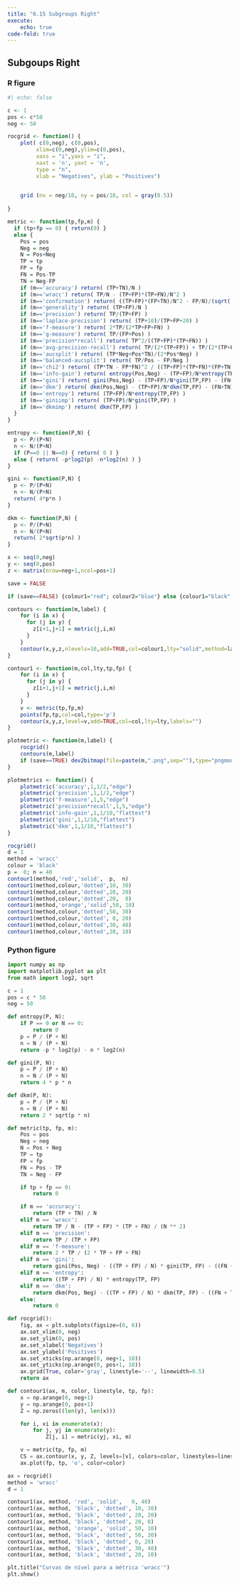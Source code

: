 ```yaml
---
title: "6.15 Subgroups Right"
execute: 
    echo: true
code-fold: true
---
```



## Subgoups Right

### R figure

```r
#| echo: false

c <- 1 
pos <- c*50  
neg <- 50 

rocgrid <- function() {
	plot( c(0,neg), c(0,pos),
		 xlim=c(0,neg),ylim=c(0,pos),
		 xaxs = "i",yaxs = "i",
		 xaxt = 'n', yaxt = 'n',
		 type = "n",
		 xlab = "Negatives", ylab = "Positives")
	

	grid (nx = neg/10, ny = pos/10, col = gray(0.5))
	
}

metric <- function(tp,fp,m) {
  if (tp+fp == 0) { return(0) }
  else {
    Pos = pos
    Neg = neg
    N = Pos+Neg
    TP = tp
    FP = fp
    FN = Pos-TP
    TN = Neg-FP
    if (m=='accuracy') return( (TP+TN)/N ) 
    if (m=='wracc') return( TP/N - (TP+FP)*(TP+FN)/N^2 ) 
    if (m=='confirmation') return( ((TP+FP)*(FP+TN)/N^2 - FP/N)/(sqrt((TP+FP)*(FP+TN)/N^2) - (TP+FP)*(FP+TN)/N^2) ) 
    if (m=='generality') return( (TP+FP)/N ) 
    if (m=='precision') return( TP/(TP+FP) ) 
    if (m=='laplace-precision') return( (TP+10)/(TP+FP+20) ) 
    if (m=='f-measure') return( 2*TP/(2*TP+FP+FN) ) 
    if (m=='g-measure') return( TP/(FP+Pos) ) 
    if (m=='precision*recall') return( TP^2/((TP+FP)*(TP+FN)) ) 
    if (m=='avg-precision-recall') return( TP/(2*(TP+FP)) + TP/(2*(TP+FN)) ) 
    if (m=='aucsplit') return( (TP*Neg+Pos*TN)/(2*Pos*Neg) ) 
    if (m=='balanced-aucsplit') return( TP/Pos - FP/Neg ) 
    if (m=='chi2') return( (TP*TN - FP*FN)^2 / ((TP+FP)*(TP+FN)*(FP+TN)*(FN+TN)) ) 
    if (m=='info-gain') return( entropy(Pos,Neg) - (TP+FP)/N*entropy(TP,FP) - (FN+TN)/N*entropy(FN,TN) )
    if (m=='gini') return( gini(Pos,Neg) - (TP+FP)/N*gini(TP,FP) - (FN+TN)/N*gini(FN,TN) )
    if (m=='dkm') return( dkm(Pos,Neg) - (TP+FP)/N*dkm(TP,FP) - (FN+TN)/N*dkm(FN,TN) )
    if (m=='entropy') return( (TP+FP)/N*entropy(TP,FP) )
    if (m=='giniimp') return( (TP+FP)/N*gini(TP,FP) )
    if (m=='dkmimp') return( dkm(TP,FP) )
  }
}

entropy <- function(P,N) {
  p <- P/(P+N)
  n <- N/(P+N)
  if (P==0 || N==0) { return( 0 ) }
  else { return( -p*log2(p) -n*log2(n) ) }
}

gini <- function(P,N) {
  p <- P/(P+N)
  n <- N/(P+N)
  return( 4*p*n )	
}

dkm <- function(P,N) {
  p <- P/(P+N)
  n <- N/(P+N)
  return( 2*sqrt(p*n) )	
}

x <- seq(0,neg)
y <- seq(0,pos)
z <- matrix(nrow=neg+1,ncol=pos+1)

save = FALSE

if (save==FALSE) {colour1="red"; colour2="blue"} else {colour1="black"; colour2="black"}

contours <- function(m,label) {
	for (i in x) {
	  for (j in y) {
		z[i+1,j+1] = metric(j,i,m)
	  }
	}
	contour(x,y,z,nlevels=10,add=TRUE,col=colour1,lty="solid",method=label)
}

contour1 <- function(m,col,lty,tp,fp) {
	for (i in x) {
	  for (j in y) {
		z[i+1,j+1] = metric(j,i,m)
	  }
	}
	v <- metric(tp,fp,m)
	points(fp,tp,col=col,type='p')
	contour(x,y,z,level=v,add=TRUE,col=col,lty=lty,labels="")
}

plotmetric <- function(m,label) {
	rocgrid()
	contours(m,label)
	if (save==TRUE) dev2bitmap(file=paste(m,".png",sep=""),type="pngmono",res=300)
}

plotmetrics <- function() {
	plotmetric('accuracy',1,1/2,"edge")
	plotmetric('precision',1,1/2,"edge")
	plotmetric('f-measure',1,5,"edge")
	plotmetric('precision*recall',1,5,"edge")
	plotmetric('info-gain',1,1/10,"flattest")
	plotmetric('gini',1,1/10,"flattest")
	plotmetric('dkm',1,1/10,"flattest")
}

rocgrid()
d = 1
method = 'wracc'
colour = 'black'
p =  0; n = 40
contour1(method,'red','solid',  p,  n)
contour1(method,colour,'dotted',10, 30)
contour1(method,colour,'dotted',20, 20)
contour1(method,colour,'dotted',20,  0)
contour1(method,'orange','solid',50, 10)
contour1(method,colour,'dotted',50, 30)
contour1(method,colour,'dotted', 0, 20)
contour1(method,colour,'dotted',30, 40)
contour1(method,colour,'dotted',20, 10)

```

### Python figure

```python

import numpy as np
import matplotlib.pyplot as plt
from math import log2, sqrt

c = 1
pos = c * 50
neg = 50

def entropy(P, N):
    if P == 0 or N == 0:
        return 0
    p = P / (P + N)
    n = N / (P + N)
    return -p * log2(p) - n * log2(n)

def gini(P, N):
    p = P / (P + N)
    n = N / (P + N)
    return 4 * p * n

def dkm(P, N):
    p = P / (P + N)
    n = N / (P + N)
    return 2 * sqrt(p * n)

def metric(tp, fp, m):
    Pos = pos
    Neg = neg
    N = Pos + Neg
    TP = tp
    FP = fp
    FN = Pos - TP
    TN = Neg - FP

    if tp + fp == 0:
        return 0

    if m == 'accuracy':
        return (TP + TN) / N
    elif m == 'wracc':
        return TP / N - (TP + FP) * (TP + FN) / (N ** 2)
    elif m == 'precision':
        return TP / (TP + FP)
    elif m == 'f-measure':
        return 2 * TP / (2 * TP + FP + FN)
    elif m == 'gini':
        return gini(Pos, Neg) - ((TP + FP) / N) * gini(TP, FP) - ((FN + TN) / N) * gini(FN, TN)
    elif m == 'entropy':
        return ((TP + FP) / N) * entropy(TP, FP)
    elif m == 'dkm':
        return dkm(Pos, Neg) - ((TP + FP) / N) * dkm(TP, FP) - ((FN + TN) / N) * dkm(FN, TN)
    else:
        return 0

def rocgrid():
    fig, ax = plt.subplots(figsize=(6, 6))
    ax.set_xlim(0, neg)
    ax.set_ylim(0, pos)
    ax.set_xlabel('Negatives')
    ax.set_ylabel('Positives')
    ax.set_xticks(np.arange(0, neg+1, 10))
    ax.set_yticks(np.arange(0, pos+1, 10))
    ax.grid(True, color='gray', linestyle='--', linewidth=0.5)
    return ax

def contour1(ax, m, color, linestyle, tp, fp):
    x = np.arange(0, neg+1)
    y = np.arange(0, pos+1)
    Z = np.zeros((len(y), len(x)))

    for i, xi in enumerate(x):
        for j, yj in enumerate(y):
            Z[j, i] = metric(yj, xi, m)

    v = metric(tp, fp, m)
    CS = ax.contour(x, y, Z, levels=[v], colors=color, linestyles=linestyle)
    ax.plot(fp, tp, 'o', color=color)

ax = rocgrid()
method = 'wracc'
d = 1

contour1(ax, method, 'red', 'solid',   0, 40)
contour1(ax, method, 'black', 'dotted', 10, 30)
contour1(ax, method, 'black', 'dotted', 20, 20)
contour1(ax, method, 'black', 'dotted', 20, 0)
contour1(ax, method, 'orange', 'solid', 50, 10)
contour1(ax, method, 'black', 'dotted', 50, 30)
contour1(ax, method, 'black', 'dotted', 0, 20)
contour1(ax, method, 'black', 'dotted', 30, 40)
contour1(ax, method, 'black', 'dotted', 20, 10)

plt.title("Curvas de nível para a métrica 'wracc'")
plt.show()


```